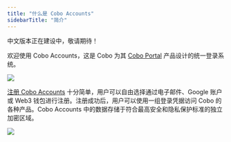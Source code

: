 ```yaml
---
title: "什么是 Cobo Accounts"
sidebarTitle: "简介"
---
```


<Warning>中文版本正在建设中，敬请期待！</Warning>

欢迎使用 Cobo Accounts，这是 Cobo 为其 [Cobo Portal](/cn/portal/introduction) 产品设计的统一登录系统。

<img src="/cn/images/cobo-accounts/lmj06pNK0IJPiSdTVKbGmNoeMQ-4mlCwbxTAhgxbHFOVAg1OJUznbSp6Tofbykm1MQBA1EVZaVctKyfBYheE-8TZfe8UkZ41dwO6nx6F9-vVYl5BQeO-P3u-yOaniN6p5_uw1Y91dSNosfu-zKCT3ko.svg" className="screenshot_full_screen"/>

[注册 Cobo Accounts](https://accounts.cobo.com/) 十分简单，用户可以自由选择通过电子邮件、Google 账户或 Web3 钱包进行注册。注册成功后，用户可以使用一组登录凭据访问 Cobo 的各种产品。Cobo Accounts 中的数据存储于符合最高安全和隐私保护标准的独立加密区域。

<img src="/cn/images/cobo-accounts/mLmux5N6lIagFO8CxPmbvSCyEGL7w8RcN1UhLSu_afDz1KAEZrQ95Q-JeRA5oaPtWWY0RUZHH1YWcZqSberce8r_XgTaxyWdjHcl3J5xG2YFQQdZmLCECK1o8QQM_80B_Gn9PW55zXc8m-khYztVe8Q.png" className="screenshot_modal"/>
